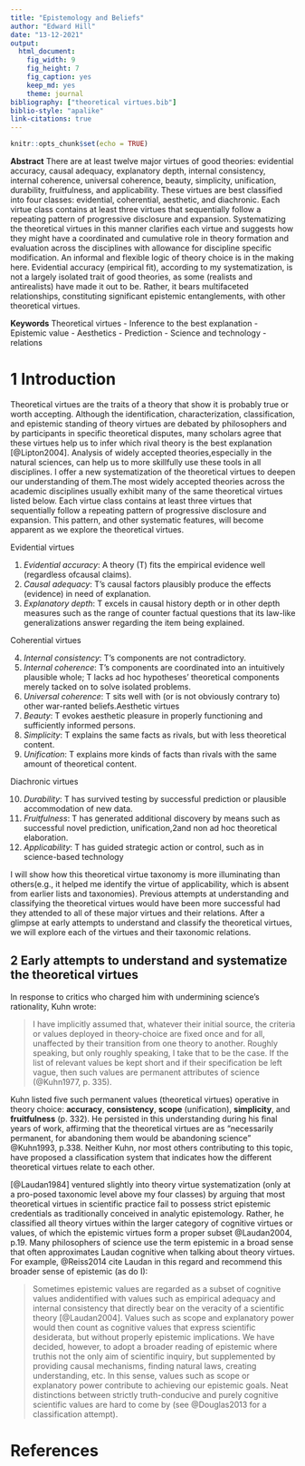```yaml
---
title: "Epistemology and Beliefs"
author: "Edward Hill"
date: "13-12-2021"
output: 
  html_document: 
    fig_width: 9
    fig_height: 7
    fig_caption: yes
    keep_md: yes
    theme: journal
bibliography: ["theoretical virtues.bib"]
biblio-style: "apalike"
link-citations: true
---
```


```r
knitr::opts_chunk$set(echo = TRUE)
```

**Abstract**  There are at least twelve major virtues of good theories: evidential accuracy, causal adequacy, explanatory depth, internal consistency, internal coherence, universal coherence, beauty, simplicity, unification, durability, fruitfulness, and applicability. These virtues are best classified into four classes: evidential, coherential, aesthetic, and diachronic. Each virtue class contains at least three virtues that sequentially follow a repeating pattern of progressive disclosure and expansion. Systematizing the theoretical virtues in this manner clarifies each virtue and suggests how they might have a coordinated and cumulative role in theory formation and evaluation across the disciplines with allowance for discipline specific modification. An informal and flexible logic of theory choice is in the making here. Evidential accuracy (empirical fit), according to my systematization, is not a largely isolated trait of good theories, as some (realists and antirealists) have made it out to be. Rather, it bears multifaceted relationships, constituting significant epistemic entanglements, with other theoretical virtues.

**Keywords**  Theoretical virtues - Inference to the best explanation - Epistemic 
value - Aesthetics - Prediction - Science and technology - relations

# 1 Introduction

Theoretical virtues are the traits of a theory that show it is probably true or worth accepting. Although the identification, characterization, classification, and epistemic standing of theory virtues are debated by philosophers and by participants in specific theoretical disputes, many scholars agree that these virtues help us to infer which rival theory is the best explanation [@Lipton2004]. Analysis of widely accepted theories,especially in the natural sciences, can help us to more skillfully use these tools in all disciplines. I offer a new systematization of the theoretical virtues to deepen our understanding of them.The most widely accepted theories across the academic disciplines usually exhibit many of the same theoretical virtues listed below. Each virtue class contains at least three virtues that sequentially follow a repeating pattern of progressive disclosure and expansion. This pattern, and other systematic features, will become apparent as we explore the theoretical virtues.

Evidential virtues

1. *Evidential accuracy*: A theory (T) fits the empirical evidence well (regardless ofcausal claims).
2. *Causal adequacy*: T's causal factors plausibly produce the effects (evidence) in need of explanation.
3. *Explanatory depth*: T excels in causal history depth or in other depth measures such as the range of counter factual questions that its law-like generalizations answer regarding the item being explained.

Coherential virtues

4. *Internal consistency*: T's components are not contradictory.
5. *Internal coherence*: T's components are coordinated into an intuitively plausible whole; T lacks ad hoc hypotheses' theoretical components merely tacked on to solve isolated problems.
6. *Universal coherence*: T sits well with (or is not obviously contrary to) other war-ranted beliefs.Aesthetic virtues
7. *Beauty*: T evokes aesthetic pleasure in properly functioning and sufficiently informed persons.
8. *Simplicity*: T explains the same facts as rivals, but with less theoretical content.
9. *Unification*: T explains more kinds of facts than rivals with the same amount of theoretical content. 

Diachronic virtues

10. *Durability*: T has survived testing by successful prediction or plausible accommodation of new data.
11. *Fruitfulness*: T has generated additional discovery by means such as successful novel prediction, unification,2and non ad hoc theoretical elaboration.
12. *Applicability*: T has guided strategic action or control, such as in science-based technology

I will show how this theoretical virtue taxonomy is more illuminating than others(e.g., it helped me identify the virtue of applicability, which is absent from earlier lists and taxonomies). Previous attempts at understanding and classifying the theoretical virtues would have been more successful had they attended to all of these major virtues and their relations. After a glimpse at early attempts to understand and classify the theoretical virtues, we will explore each of the virtues and their taxonomic relations.

## 2 **Early attempts to understand and systematize the theoretical virtues**

In response to critics who charged him with undermining science's rationality, Kuhn wrote:

>I have implicitly assumed that, whatever their initial source, the criteria or values deployed in theory-choice are fixed once and for all, unaffected by their transition from one theory to another. Roughly speaking, but only roughly speaking, I take that to be the case. If the list of relevant values be kept short and if their specification be left vague, then such values are permanent attributes of science (@Kuhn1977, p. 335).

Kuhn listed five such permanent values (theoretical virtues) operative in theory choice: **accuracy**, **consistency**, **scope** (unification), **simplicity**, and **fruitfulness** (p. 332). He persisted in this understanding during his final years of work, affirming that the theoretical virtues are as "necessarily permanent, for abandoning them would be abandoning science" @Kuhn1993, p.338. Neither Kuhn, nor most others contributing to this topic, have proposed a classification system that indicates how the different theoretical virtues relate to each other.

[@Laudan1984] ventured slightly into theory virtue systematization (only at a pro-posed taxonomic level above my four classes) by arguing that most theoretical virtues in scientific practice fail to possess strict epistemic credentials as traditionally conceived in analytic epistemology. Rather, he classified all theory virtues within the larger category of cognitive virtues or values, of which the epistemic virtues form a proper subset @Laudan2004, p.19. Many philosophers of science use the term epistemic in a broad sense that often approximates Laudan cognitive when talking about theory virtues. For example, @Reiss2014 cite Laudan in this regard and recommend this broader sense of epistemic (as do I):

>Sometimes epistemic values are regarded as a subset of cognitive values andidentified with values such as empirical adequacy and internal consistency that directly bear on the veracity of a scientific theory [@Laudan2004]. Values such as scope and explanatory power would then count as cognitive values that express scientific desiderata, but without properly epistemic implications. We have decided, however, to adopt a broader reading of epistemic where truthis not the only aim of scientific inquiry, but supplemented by providing causal mechanisms, finding natural laws, creating understanding, etc. In this sense, values such as scope or explanatory power contribute to achieving our epistemic goals. Neat distinctions between strictly truth-conducive and purely cognitive scientific values are hard to come by (see @Douglas2013 for a classification attempt). 


# References








